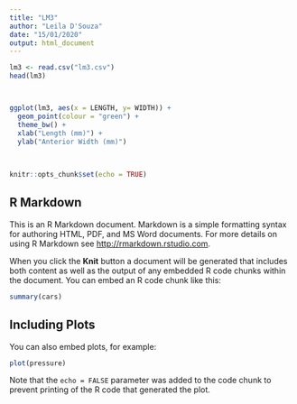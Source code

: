 ```yaml
---
title: "LM3"
author: "Leila D'Souza"
date: "15/01/2020"
output: html_document
---
```


```r
lm3 <- read.csv("lm3.csv")
head(lm3)



ggplot(lm3, aes(x = LENGTH, y= WIDTH)) +
  geom_point(colour = "green") +
  theme_bw() +
  xlab("Length (mm)") +
  ylab("Anterior Width (mm)")
  
  

```





```r
knitr::opts_chunk$set(echo = TRUE)
```

## R Markdown

This is an R Markdown document. Markdown is a simple formatting syntax for authoring HTML, PDF, and MS Word documents. For more details on using R Markdown see <http://rmarkdown.rstudio.com>.

When you click the **Knit** button a document will be generated that includes both content as well as the output of any embedded R code chunks within the document. You can embed an R code chunk like this:

```r
summary(cars)
```

## Including Plots

You can also embed plots, for example:

```r
plot(pressure)
```

Note that the `echo = FALSE` parameter was added to the code chunk to prevent printing of the R code that generated the plot.
